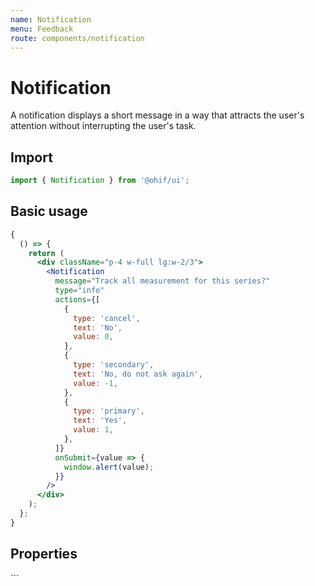 ```yaml
---
name: Notification
menu: Feedback
route: components/notification
---
```



# Notification

A notification displays a short message in a way that attracts the user's
attention without interrupting the user's task.

## Import

```javascript
import { Notification } from '@ohif/ui';
```

## Basic usage

```jsx live
{
  () => {
    return (
      <div className="p-4 w-full lg:w-2/3">
        <Notification
          message="Track all measurement for this series?"
          type="info"
          actions={[
            {
              type: 'cancel',
              text: 'No',
              value: 0,
            },
            {
              type: 'secondary',
              text: 'No, do not ask again',
              value: -1,
            },
            {
              type: 'primary',
              text: 'Yes',
              value: 1,
            },
          ]}
          onSubmit={value => {
            window.alert(value);
          }}
        />
      </div>
    );
  };
}
```

## Properties

<Props of={Notification} />
```
